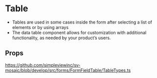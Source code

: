 
<Meta title='FormFields/FormFieldTable/Readme' />

# Table

- Tables are used in some cases inside the form after selecting a list of elements or by using arrays
- The data table component allows for customization with additional functionality, as needed by your product’s users.

## Props
https://github.com/simpleviewinc/sv-mosaic/blob/develop/src/forms/FormFieldTable/TableTypes.ts

